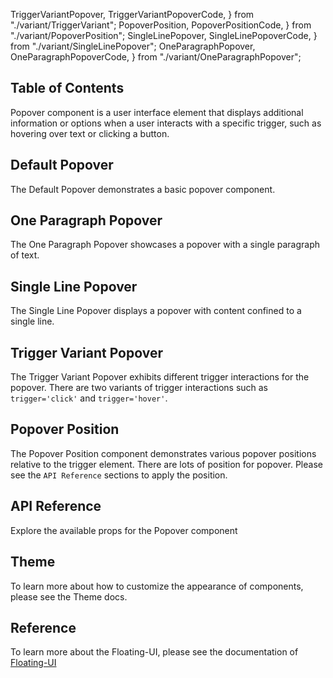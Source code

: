   TriggerVariantPopover,
  TriggerVariantPopoverCode,
} from "./variant/TriggerVariant";
  PopoverPosition,
  PopoverPositionCode,
} from "./variant/PopoverPosition";
  SingleLinePopover,
  SingleLinePopoverCode,
} from "./variant/SingleLinePopover";
  OneParagraphPopover,
  OneParagraphPopoverCode,
} from "./variant/OneParagraphPopover";


## Table of Contents

Popover component is a user interface element that displays additional information or options when a user interacts with a specific trigger, such as hovering over text or clicking a button.

## Default Popover

The Default Popover demonstrates a basic popover component.

<CodePreview github="Popover" code={DefaultPopoverCode}>
  <DefaultPopover />
</CodePreview>

## One Paragraph Popover

The One Paragraph Popover showcases a popover with a single paragraph of text.

<CodePreview github="Popover" code={OneParagraphPopoverCode}>
  <OneParagraphPopover />
</CodePreview>

## Single Line Popover

The Single Line Popover displays a popover with content confined to a single line.

<CodePreview github="Popover" code={SingleLinePopoverCode}>
  <SingleLinePopover />
</CodePreview>

## Trigger Variant Popover

The Trigger Variant Popover exhibits different trigger interactions for the popover. There are two variants of trigger interactions such as `trigger='click'` and `trigger='hover'`.

<CodePreview github="Popover" code={TriggerVariantPopoverCode}>
  <TriggerVariantPopover />
</CodePreview>

## Popover Position

The Popover Position component demonstrates various popover positions relative to the trigger element. There are lots of position for popover. Please see the `API Reference` sections to apply the position.

<CodePreview github="Popover" code={PopoverPositionCode}>
  <PopoverPosition />
</CodePreview>

## API Reference

Explore the available props for the Popover component

<ComponentApi data={popoverAPI} />

## Theme

To learn more about how to customize the appearance of components, please see the Theme docs.

<CssThemePreview code={useTheme().theme.popover} />

## Reference

To learn more about the Floating-UI, please see the documentation of [Floating-UI](https://floating-ui.com/docs/react)
